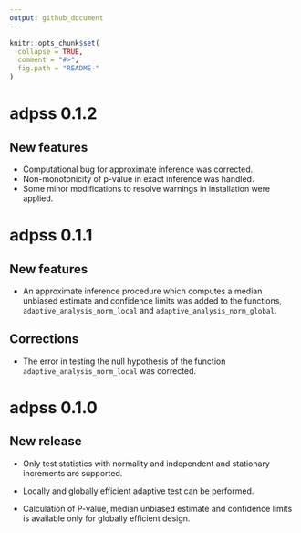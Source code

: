 ```yaml
---
output: github_document
---
```


```r
knitr::opts_chunk$set(
  collapse = TRUE,
  comment = "#>",
  fig.path = "README-"
)
```

# adpss 0.1.2

## New features

* Computational bug for approximate inference was corrected.
* Non-monotonicity of p-value in exact inference was handled.
* Some minor modifications to resolve warnings in installation were applied.

# adpss 0.1.1

## New features

* An approximate inference procedure which computes a median unbiased estimate
and confidence limits was added to the functions,
`adaptive_analysis_norm_local` and `adaptive_analysis_norm_global`.

## Corrections

* The error in testing the null hypothesis of the function
`adaptive_analysis_norm_local` was corrected.


# adpss 0.1.0

## New release

* Only test statistics with normality and independent and stationary increments are supported.

* Locally and globally efficient adaptive test can be performed.

* Calculation of P-value, median unbiased estimate and confidence limits is available only for
  globally efficient design.


